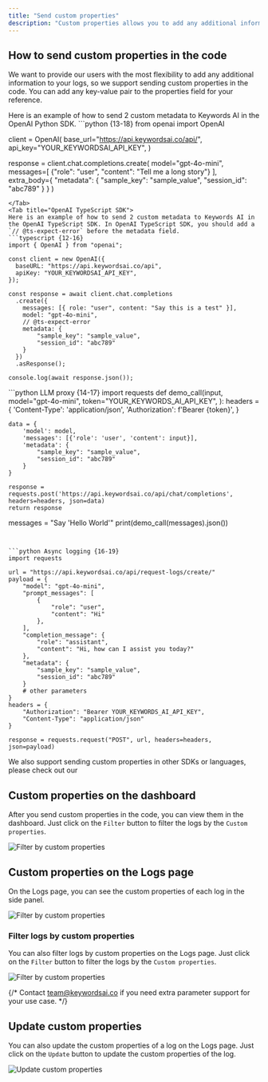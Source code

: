 ```yaml
---
title: "Send custom properties"
description: "Custom properties allows you to add any additional information to your logs, which can help you tag and filter logs."
---
```

## How to send custom properties in the code
We want to provide our users with the most flexibility to add any additional information to your logs, so we support sending custom properties in the code.
You can add any key-value pair to the properties field for your reference. 

<Tabs>
<Tab title="OpenAI Python SDK">
Here is an example of how to send 2 custom metadata to Keywords AI in the OpenAI Python SDK.
```python {13-18}
from openai import OpenAI

client = OpenAI(
    base_url="https://api.keywordsai.co/api/",
    api_key="YOUR_KEYWORDSAI_API_KEY",
)

response = client.chat.completions.create(
    model="gpt-4o-mini",
    messages=[
        {"role": "user", "content": "Tell me a long story"}
    ],
    extra_body={
        "metadata": {
            "sample_key": "sample_value",
            "session_id": "abc789"
        }
    }
)
```
</Tab>
<Tab title="OpenAI TypeScript SDK">
Here is an example of how to send 2 custom metadata to Keywords AI in the OpenAI TypeScript SDK. In OpenAI TypeScript SDK, you should add a `// @ts-expect-error` before the metadata field.
```typescript {12-16}
import { OpenAI } from "openai";

const client = new OpenAI({
  baseURL: "https://api.keywordsai.co/api",
  apiKey: "YOUR_KEYWORDSAI_API_KEY",
});

const response = await client.chat.completions
  .create({
    messages: [{ role: "user", content: "Say this is a test" }],
    model: "gpt-4o-mini",
    // @ts-expect-error
    metadata: {
        "sample_key": "sample_value",
        "session_id": "abc789"
    }
  })
  .asResponse();

console.log(await response.json());
```
</Tab>
<Tab title="Standard API">
<CodeGroup>
```python LLM proxy {14-17}
import requests
def demo_call(input, 
              model="gpt-4o-mini",
              token="YOUR_KEYWORDS_AI_API_KEY",
              ):
    headers = {
        'Content-Type': 'application/json',
        'Authorization': f'Bearer {token}',
    }

    data = {
        'model': model,
        'messages': [{'role': 'user', 'content': input}],
        'metadata': {
            "sample_key": "sample_value",
            "session_id": "abc789"
        }
    }

    response = requests.post('https://api.keywordsai.co/api/chat/completions', headers=headers, json=data)
    return response

messages = "Say 'Hello World'"
print(demo_call(messages).json())
```


```python Async logging {16-19}
import requests

url = "https://api.keywordsai.co/api/request-logs/create/"
payload = {
    "model": "gpt-4o-mini",
    "prompt_messages": [
        {
            "role": "user",
            "content": "Hi"
        },
    ],
    "completion_message": {
        "role": "assistant",
        "content": "Hi, how can I assist you today?"
    },
    "metadata": {
        "sample_key": "sample_value",
        "session_id": "abc789"
    }
    # other parameters
}
headers = {
    "Authorization": "Bearer YOUR_KEYWORDS_AI_API_KEY",
    "Content-Type": "application/json"
}

response = requests.request("POST", url, headers=headers, json=payload)
```
</CodeGroup>
</Tab>
<Tab title="Other SDKs">
We also support sending custom properties in other SDKs or languages, please check out our 
</Tab>
</Tabs>


## Custom properties on the dashboard
After you send custom properties in the code, you can view them in the dashboard. Just click on the `Filter` button to filter the logs by the `Custom properties`.

<Frame>
<img src="https://keywordsai-static.s3.us-east-1.amazonaws.com/docs/observability/dashboard-metadata.png" alt="Filter by custom properties" />
</Frame>

## Custom properties on the Logs page
On the Logs page, you can see the custom properties of each log in the side panel.

<Frame>
<img src="https://keywordsai-static.s3.us-east-1.amazonaws.com/docs/observability/logs-side-panel-metadata.png" alt="Filter by custom properties" />
</Frame>

### Filter logs by custom properties
You can also filter logs by custom properties on the Logs page. Just click on the `Filter` button to filter the logs by the `Custom properties`.

<Frame>
<img src="https://keywordsai-static.s3.us-east-1.amazonaws.com/docs/observability/logs-custom-property.png" alt="Filter by custom properties" />
</Frame>

{/* Contact team@keywordsai.co if you need extra parameter support for your use case. */}
## Update custom properties
You can also update the custom properties of a log on the Logs page. Just click on the `Update` button to update the custom properties of the log.

<Frame>
<img src="https://keywordsai-static.s3.us-east-1.amazonaws.com/docs/observability/logs-update-metadata.png" alt="Update custom properties" />
</Frame>